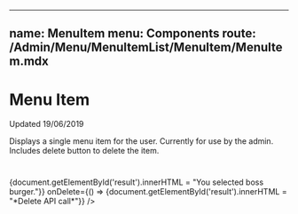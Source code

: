 
---
name: MenuItem
menu: Components
route: /Admin/Menu/MenuItemList/MenuItem/MenuItem.mdx
---

# Menu Item

Updated 19/06/2019

Displays a single menu item for the user. Currently for use by the admin.
Includes delete button to delete the item.

<Props of={MenuItem} />

<Playground>
  <h1 id="result"></h1>
  <MenuItem
    description="Tasty burger with bacon, cheese, and tomato."
    number="5"
    price="10.50"
    title="Boss Burger"
    onSelect={() => {document.getElementById('result').innerHTML = "You selected boss burger."}}
    onDelete={() => {document.getElementById('result').innerHTML = "*Delete API call*"}}
  />
</Playground>